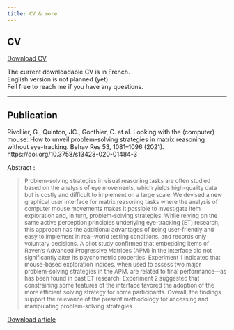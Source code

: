 ```yaml
---
title: CV & more
---
```


## CV

<a href="files/CV.pdf#" class="download" title="Download CV as PDF">Download CV</a>

The current downloadable CV is in French.  
English version is not planned (yet).  
Fell free to reach me if you have any questions.  
  
  ***

  



## Publication

Rivollier, G., Quinton, JC., Gonthier, C. et al. Looking with the (computer) mouse: How to unveil problem-solving strategies in matrix reasoning without eye-tracking. Behav Res 53, 1081–1096 (2021). https://doi.org/10.3758/s13428-020-01484-3

Abstract :  </font>

>  <font size="2"> Problem-solving strategies in visual reasoning tasks are often studied based on the analysis of eye movements, which yields high-quality data but is costly and difficult to implement on a large scale. We devised a new graphical user interface for matrix reasoning tasks where the analysis of computer mouse movements makes it possible to investigate item exploration and, in turn, problem-solving strategies. While relying on the same active perception principles underlying eye-tracking (ET) research, this approach has the additional advantages of being user-friendly and easy to implement in real-world testing conditions, and records only voluntary decisions. A pilot study confirmed that embedding items of Raven's Advanced Progressive Matrices (APM) in the interface did not significantly alter its psychometric properties. Experiment 1 indicated that mouse-based exploration indices, when used to assess two major problem-solving strategies in the APM, are related to final performance—as has been found in past ET research. Experiment 2 suggested that constraining some features of the interface favored the adoption of the more efficient solving strategy for some participants. Overall, the findings support the relevance of the present methodology for accessing and manipulating problem-solving strategies.</font>


<a href="files/Rivollier2021_Article_LookingWithTheComputerMouseHow.pdf#" class="download" title="Download article as PDF">Download article</a>
